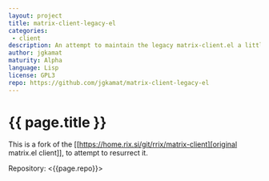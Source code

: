```yaml
---
layout: project
title: matrix-client-legacy-el
categories: 
 - client
description: An attempt to maintain the legacy matrix-client.el a little bit longer
author: jgkamat
maturity: Alpha
language: Lisp
license: GPL3
repo: https://github.com/jgkamat/matrix-client-legacy-el
---
```


# {{ page.title }}
This is a fork of the [[https://home.rix.si/git/rrix/matrix-client][original matrix.el client]], to attempt to resurrect it.

Repository: <{{page.repo}}>
